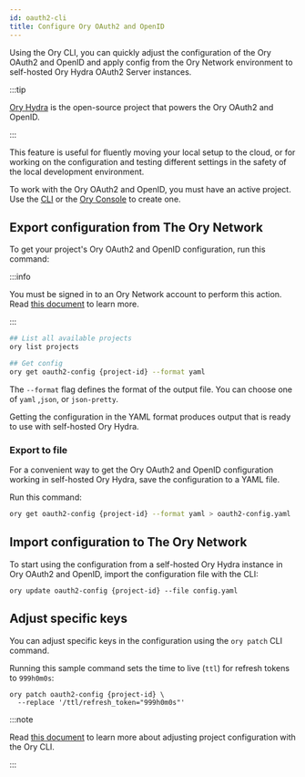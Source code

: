 ```yaml
---
id: oauth2-cli
title: Configure Ory OAuth2 and OpenID
---
```


Using the Ory CLI, you can quickly adjust the configuration of the Ory OAuth2 and OpenID and apply config from the Ory Network
environment to self-hosted Ory Hydra OAuth2 Server instances.

:::tip

[Ory Hydra](https://github.com/ory/hydra) is the open-source project that powers the Ory OAuth2 and OpenID.

:::

This feature is useful for fluently moving your local setup to the cloud, or for working on the configuration and testing
different settings in the safety of the local development environment.

To work with the Ory OAuth2 and OpenID, you must have an active project. Use the [CLI](./config-with-cli#create-ory-cloud-project)
or the [Ory Console](https://console.ory.sh/) to create one.

## Export configuration from The Ory Network

To get your project's Ory OAuth2 and OpenID configuration, run this command:

:::info

You must be signed in to an Ory Network account to perform this action. Read
[this document](./cli-basics#use-cli-with-existing-cloud-account) to learn more.

:::

```bash
## List all available projects
ory list projects

## Get config
ory get oauth2-config {project-id} --format yaml
```

The `--format` flag defines the format of the output file. You can choose one of `yaml` ,`json`, or `json-pretty`.

Getting the configuration in the YAML format produces output that is ready to use with self-hosted Ory Hydra.

### Export to file

For a convenient way to get the Ory OAuth2 and OpenID configuration working in self-hosted Ory Hydra, save the configuration to a
YAML file.

Run this command:

```bash
ory get oauth2-config {project-id} --format yaml > oauth2-config.yaml
```

## Import configuration to The Ory Network

To start using the configuration from a self-hosted Ory Hydra instance in Ory OAuth2 and OpenID, import the configuration file
with the CLI:

```shell
ory update oauth2-config {project-id} --file config.yaml
```

## Adjust specific keys

You can adjust specific keys in the configuration using the `ory patch` CLI command.

Running this sample command sets the time to live (`ttl`) for refresh tokens to `999h0m0s`:

```shell
ory patch oauth2-config {project-id} \
  --replace '/ttl/refresh_token="999h0m0s"'
```

:::note

Read [this document](./config-with-cli) to learn more about adjusting project configuration with the Ory CLI.

:::
